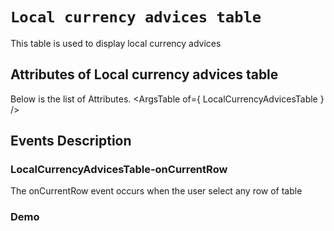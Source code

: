 <!-- Custom-MDX-Documentation.mdx -->

# `Local currency advices table`

 
This table is used to display local currency advices


## Attributes of Local currency advices table
Below is the list of Attributes.
<ArgsTable of={ LocalCurrencyAdvicesTable } /> 

## Events Description

### LocalCurrencyAdvicesTable-onCurrentRow

The onCurrentRow event occurs when the user select any row of table

### Demo

<Canvas>
<Story id="localcurrencyadvicestable--primary" />
</Canvas>

 